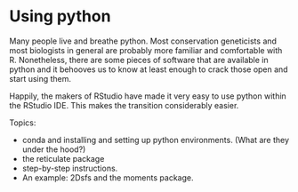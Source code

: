 # Using python

Many people live and breathe python.  Most conservation geneticists and most
biologists in general are probably more familiar and comfortable with R.  Nonetheless,
there are some pieces of software that are available in python and it behooves us
to know at least enough to crack those open and start using them.

Happily, the makers of RStudio have made it very easy to use python within the
RStudio IDE.  This makes the transition considerably easier.  

Topics:

- conda and installing and setting up python environments.  (What are they under
the hood?)
- the reticulate package
- step-by-step instructions.
- An example: 2Dsfs and the moments package.

